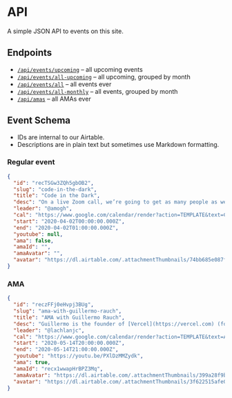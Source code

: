 # API

A simple JSON API to events on this site.

## Endpoints

- [`/api/events/upcoming`](/api/events/upcoming) – all upcoming events
- [`/api/events/all-upcoming`](/api/events/upcoming) – all upcoming, grouped by month
- [`/api/events/all`](/api/events/all) – all events ever
- [`/api/events/all-monthly`](/api/events/all) – all events, grouped by month
- [`/api/amas`](/api/amas) – all AMAs ever

## Event Schema

- IDs are internal to our Airtable.
- Descriptions are in plain text but sometimes use Markdown formatting.

### Regular event

```json
{
  "id": "recTSGw3ZQh5gbOB2",
  "slug": "code-in-the-dark",
  "title": "Code in the Dark",
  "desc": "On a live Zoom call, we’re going to get as many people as we can to compete in 5 minute rounds to reproduce popular websites without previewing the result while making it. Once each round is over, everyone will demo their creations and we’ll start the next round.",
  "leader": "@amogh",
  "cal": "https://www.google.com/calendar/render?action=TEMPLATE&text=Code%20in%20the%20Dark&details=A%20Hack%20Club%20Event%20by%20@amogh&dates=20200402T000000Z%2F20200402T010000Z",
  "start": "2020-04-02T00:00:00.000Z",
  "end": "2020-04-02T01:00:00.000Z",
  "youtube": null,
  "ama": false,
  "amaId": "",
  "amaAvatar": "",
  "avatar": "https://dl.airtable.com/.attachmentThumbnails/74bb685e087f1c0851a3dc73be0ce133/413d2f59"
}
```

### AMA

```json
{
  "id": "reczFFj0eHvpj3BUg",
  "slug": "ama-with-guillermo-rauch",
  "title": "AMA with Guillermo Rauch",
  "desc": "Guillermo is the founder of [Vercel](https://vercel.com) (formerly ZEIT, makers of Next.js & Now) and is the creator of the wildly popular open source projects socket.io, mongoose, and slackin. At age 16, he was named a core developer of MooTools, a JavaScript framework that predated jQuery.",
  "leader": "@lachlanjc",
  "cal": "https://www.google.com/calendar/render?action=TEMPLATE&text=AMA%20with%20Guillermo%20Rauch&details=A%20Hack%20Club%20Event%20by%20@lachlanjc&dates=20200514T200000Z%2F20200514T210000Z",
  "start": "2020-05-14T20:00:00.000Z",
  "end": "2020-05-14T21:00:00.000Z",
  "youtube": "https://youtu.be/PXlDzMMZydk",
  "ama": true,
  "amaId": "recx1wwapHrBPZ3Mq",
  "amaAvatar": "https://dl.airtable.com/.attachmentThumbnails/399a28f9be682aeac7742a3f0dbfbab0/d12faf1d",
  "avatar": "https://dl.airtable.com/.attachmentThumbnails/3f622515afe02ee23f1283c02832ff80/499f3a5c"
}
```

<style jsx>
  {`
    a {
       text-decoration: none
    }
  `}
</style>
